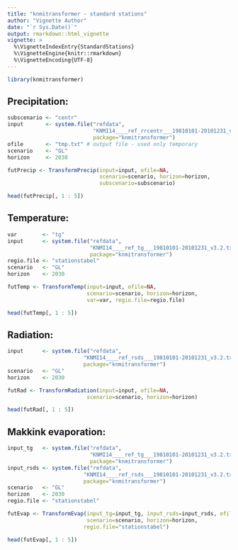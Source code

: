```yaml
---
title: "knmitransformer - standard stations"
author: "Vignette Author"
date: "`r Sys.Date()`"
output: rmarkdown::html_vignette
vignette: >
  %\VignetteIndexEntry{StandardStations}
  %\VignetteEngine{knitr::rmarkdown}
  %\VignetteEncoding{UTF-8}
---
```


```r
library(knmitransformer)
```

## Precipitation:
```r
subscenario <- "centr"
input       <- system.file("refdata",
                           "KNMI14____ref_rrcentr___19810101-20101231_v3.2.txt",
                           package="knmitransformer")
ofile       <- "tmp.txt" # output file - used only temporary
scenario    <- "GL"
horizon     <- 2030
```

```r
futPrecip <- TransformPrecip(input=input, ofile=NA,
                             scenario=scenario, horizon=horizon,
                             subscenario=subscenario)
```

```r
head(futPrecip[, 1 : 5])
```

## Temperature:
```r
var        <- "tg"
input      <- system.file("refdata",
                          "KNMI14____ref_tg___19810101-20101231_v3.2.txt",
                          package="knmitransformer")
regio.file <- "stationstabel"
scenario   <- "GL"
horizon    <- 2030
```

```r
futTemp <- TransformTemp(input=input, ofile=NA,
                         scenario=scenario, horizon=horizon,
                         var=var, regio.file=regio.file)
```

```r
head(futTemp[, 1 : 5])
```

## Radiation:
```r
input      <- system.file("refdata",
                        "KNMI14____ref_rsds___19810101-20101231_v3.2.txt",
                        package="knmitransformer")
scenario   <- "GL"
horizon    <- 2030
```

```r
futRad <- TransformRadiation(input=input, ofile=NA,
                         scenario=scenario, horizon=horizon)
```

```r
head(futRad[, 1 : 5])
```

## Makkink evaporation:
```r
input_tg   <- system.file("refdata",
                          "KNMI14____ref_tg___19810101-20101231_v3.2.txt",
                          package="knmitransformer")
input_rsds <- system.file("refdata",
                        "KNMI14____ref_rsds___19810101-20101231_v3.2.txt",
                        package="knmitransformer")
scenario   <- "GL"
horizon    <- 2030
regio.file <- "stationstabel"
```

```r
futEvap <- TransformEvap(input_tg=input_tg, input_rsds=input_rsds, ofile=NA,
                         scenario=scenario, horizon=horizon,
                        regio.file="stationstabel")
```

```r
head(futEvap[, 1 : 5])
```